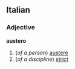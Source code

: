 ==Italian==
===Adjective===
'''austero'''
#(''of a person'') [[austere]]
#(''of a discipline'') [[strict]]
